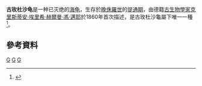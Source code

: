 {{Speciesbox
| taxon = Palaeomedusa testa
| fossil_range = {{fossil range|提通阶}}
| image = Paleomedusa.jpg
| image_caption = 其化石，位於[[柏林自然博物館|柏林自然博物館]]
| binomial_authority = [[克里斯蒂安·埃里希·赫爾曼·馮·邁耶|邁耶]]，1860
| synonyms = *''Eurysternum crassipes''<small> Wagner 1859 </small>
*''Thalassemys marina''<small> Fraas 1903</small>
}}

'''古玫杜沙龟'''是一种已灭绝的[[海龟|海龟]]，生存於[[晚侏羅世|晚侏羅世]]的[[提通期|提通期]]，由德籍[[古生物學家|古生物學家]][[克里斯蒂安·埃里希·赫爾曼·馮·邁耶|克里斯蒂安·埃里希·赫爾曼·馮·邁耶]]於1860年首次描述，是古玫杜沙龜屬下唯一一種<ref name="joyce">{{cite journal|author=Walter G. Joyce|year=2003|title=A new Late Jurassic turtle specimen and the taxonomy of ''Palaeomedusa testa'' and  ''Eurysternum wagleri''|journal=PaleoBios|volume=23|issue=3|pages=1–8|url=http://www.geo.uni-tuebingen.de/fileadmin/website/arbeitsbereich/palaeo/biogeologie/Images/Joyce_Publications/3__Joyce_2003.pdf|deadurl=yes|archiveurl=https://web.archive.org/web/20151001071809/http://www.geo.uni-tuebingen.de/fileadmin/website/arbeitsbereich/palaeo/biogeologie/Images/Joyce_Publications/3__Joyce_2003.pdf|archivedate=2015-10-01|access-date=2013-07-11}}</ref>。

==參考資料==
{{reflist}}
{{泛龜類}}
{{Taxonbar}}
[[Category:侏羅紀爬行動物|G]]
[[Category:曲頸龜亞目|G]]
[[Category:_1860年描述的动物|G]]